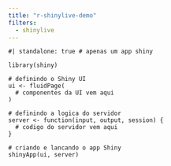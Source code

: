 ```yaml
---
title: "r-shinylive-demo"
filters: 
  - shinylive
---
```


```shinylive-r
#| standalone: true # apenas um app shiny

library(shiny)

# definindo o Shiny UI
ui <- fluidPage(
  # componentes da UI vem aqui
)

# definindo a logica do servidor
server <- function(input, output, session) {
  # codigo do servidor vem aqui
}

# criando e lancando o app Shiny
shinyApp(ui, server)
```
